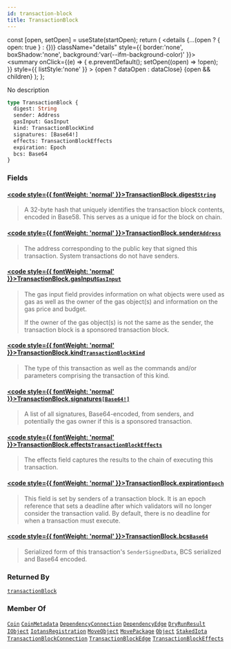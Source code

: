 ```yaml
---
id: transaction-block
title: TransactionBlock
---
```









  const [open, setOpen] = useState(startOpen);
  return (
    <details {...(open ? { open: true } : {})} className="details" style={{ border:'none', boxShadow:'none', background:'var(--ifm-background-color)' }}>
      <summary
        onClick={(e) => {
          e.preventDefault();
          setOpen((open) => !open);
        }}
        style={{ listStyle:'none' }}
      >
      {open ? dataOpen : dataClose}
      </summary>
      {open && children}
    </details>
  );
};








No description


```graphql
type TransactionBlock {
  digest: String
  sender: Address
  gasInput: GasInput
  kind: TransactionBlockKind
  signatures: [Base64!]
  effects: TransactionBlockEffects
  expiration: Epoch
  bcs: Base64
}
```




### Fields

#### [<code style={{ fontWeight: 'normal' }}>TransactionBlock.<b>digest</b></code>](#)<Bullet />[`String`](/references/iota-api/iota-graphql/reference/types/scalars/string) <Badge class="badge badge--secondary" text="scalar"/> 
> 
> 
> A 32-byte hash that uniquely identifies the transaction block contents,
> encoded in Base58. This serves as a unique id for the block on
> chain.
> 

#### [<code style={{ fontWeight: 'normal' }}>TransactionBlock.<b>sender</b></code>](#)<Bullet />[`Address`](/references/iota-api/iota-graphql/reference/types/objects/address) <Badge class="badge badge--secondary" text="object"/> 
> 
> 
> The address corresponding to the public key that signed this
> transaction. System transactions do not have senders.
> 

#### [<code style={{ fontWeight: 'normal' }}>TransactionBlock.<b>gasInput</b></code>](#)<Bullet />[`GasInput`](/references/iota-api/iota-graphql/reference/types/objects/gas-input) <Badge class="badge badge--secondary" text="object"/> 
> 
> 
> The gas input field provides information on what objects were used as
> gas as well as the owner of the gas object(s) and information on the
> gas price and budget.
> 
> If the owner of the gas object(s) is not the same as the sender, the
> transaction block is a sponsored transaction block.
> 

#### [<code style={{ fontWeight: 'normal' }}>TransactionBlock.<b>kind</b></code>](#)<Bullet />[`TransactionBlockKind`](/references/iota-api/iota-graphql/reference/types/unions/transaction-block-kind) <Badge class="badge badge--secondary" text="union"/> 
> 
> 
> The type of this transaction as well as the commands and/or parameters
> comprising the transaction of this kind.
> 

#### [<code style={{ fontWeight: 'normal' }}>TransactionBlock.<b>signatures</b></code>](#)<Bullet />[`[Base64!]`](/references/iota-api/iota-graphql/reference/types/scalars/base-64) <Badge class="badge badge--secondary" text="list"/> <Badge class="badge badge--secondary" text="scalar"/> 
> 
> 
> A list of all signatures, Base64-encoded, from senders, and potentially
> the gas owner if this is a sponsored transaction.
> 

#### [<code style={{ fontWeight: 'normal' }}>TransactionBlock.<b>effects</b></code>](#)<Bullet />[`TransactionBlockEffects`](/references/iota-api/iota-graphql/reference/types/objects/transaction-block-effects) <Badge class="badge badge--secondary" text="object"/> 
> 
> 
> The effects field captures the results to the chain of executing this
> transaction.
> 

#### [<code style={{ fontWeight: 'normal' }}>TransactionBlock.<b>expiration</b></code>](#)<Bullet />[`Epoch`](/references/iota-api/iota-graphql/reference/types/objects/epoch) <Badge class="badge badge--secondary" text="object"/> 
> 
> 
> This field is set by senders of a transaction block. It is an epoch
> reference that sets a deadline after which validators will no longer
> consider the transaction valid. By default, there is no deadline for
> when a transaction must execute.
> 

#### [<code style={{ fontWeight: 'normal' }}>TransactionBlock.<b>bcs</b></code>](#)<Bullet />[`Base64`](/references/iota-api/iota-graphql/reference/types/scalars/base-64) <Badge class="badge badge--secondary" text="scalar"/> 
> 
> 
> Serialized form of this transaction's `SenderSignedData`, BCS serialized
> and Base64 encoded.
> 





### Returned By

[`transactionBlock`](/references/iota-api/iota-graphql/reference/api/queries/transaction-block)  <Badge class="badge badge--secondary" text="query"/>

### Member Of

[`Coin`](/references/iota-api/iota-graphql/reference/types/objects/coin)  <Badge class="badge badge--secondary" text="object"/><Bullet />[`CoinMetadata`](/references/iota-api/iota-graphql/reference/types/objects/coin-metadata)  <Badge class="badge badge--secondary" text="object"/><Bullet />[`DependencyConnection`](/references/iota-api/iota-graphql/reference/types/objects/dependency-connection)  <Badge class="badge badge--secondary" text="object"/><Bullet />[`DependencyEdge`](/references/iota-api/iota-graphql/reference/types/objects/dependency-edge)  <Badge class="badge badge--secondary" text="object"/><Bullet />[`DryRunResult`](/references/iota-api/iota-graphql/reference/types/objects/dry-run-result)  <Badge class="badge badge--secondary" text="object"/><Bullet />[`IObject`](/references/iota-api/iota-graphql/reference/types/interfaces/iobject)  <Badge class="badge badge--secondary" text="interface"/><Bullet />[`IotansRegistration`](/references/iota-api/iota-graphql/reference/types/objects/iotans-registration)  <Badge class="badge badge--secondary" text="object"/><Bullet />[`MoveObject`](/references/iota-api/iota-graphql/reference/types/objects/move-object)  <Badge class="badge badge--secondary" text="object"/><Bullet />[`MovePackage`](/references/iota-api/iota-graphql/reference/types/objects/move-package)  <Badge class="badge badge--secondary" text="object"/><Bullet />[`Object`](/references/iota-api/iota-graphql/reference/types/objects/object)  <Badge class="badge badge--secondary" text="object"/><Bullet />[`StakedIota`](/references/iota-api/iota-graphql/reference/types/objects/staked-iota)  <Badge class="badge badge--secondary" text="object"/><Bullet />[`TransactionBlockConnection`](/references/iota-api/iota-graphql/reference/types/objects/transaction-block-connection)  <Badge class="badge badge--secondary" text="object"/><Bullet />[`TransactionBlockEdge`](/references/iota-api/iota-graphql/reference/types/objects/transaction-block-edge)  <Badge class="badge badge--secondary" text="object"/><Bullet />[`TransactionBlockEffects`](/references/iota-api/iota-graphql/reference/types/objects/transaction-block-effects)  <Badge class="badge badge--secondary" text="object"/>

